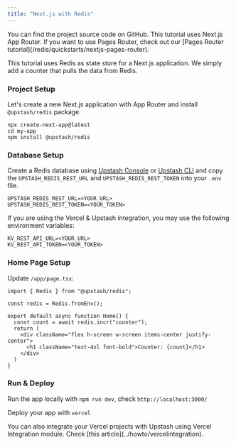```yaml
---
title: "Next.js with Redis"
---
```

<Card title="GitHub Repository" icon="github" href="https://github.com/upstash/redis-js/tree/main/examples/nextjs-app-router" horizontal>
  You can find the project source code on GitHub.
</Card>
<Info>
  This tutorial uses Next.js App Router. If you want to use Pages Router, check out our [Pages Router tutorial](/redis/quickstarts/nextjs-pages-router).
</Info>

This tutorial uses Redis as state store for a Next.js application. We simply add
a counter that pulls the data from Redis.

### Project Setup

Let's create a new Next.js application with App Router and install `@upstash/redis` package.

```shell
npx create-next-app@latest
cd my-app
npm install @upstash/redis
```

### Database Setup

Create a Redis database using [Upstash Console](https://console.upstash.com) or [Upstash CLI](https://github.com/upstash/cli) and copy the `UPSTASH_REDIS_REST_URL` and `UPSTASH_REDIS_REST_TOKEN` into your `.env` file.

```shell .env
UPSTASH_REDIS_REST_URL=<YOUR_URL>
UPSTASH_REDIS_REST_TOKEN=<YOUR_TOKEN>
```

<Note>
  If you are using the Vercel & Upstash integration, you may use the following environment variables:

  ```shell .env
  KV_REST_API_URL=<YOUR_URL>
  KV_REST_API_TOKEN=<YOUR_TOKEN>
  ```
</Note>

### Home Page Setup

Update `/app/page.tsx`:
```tsx /app/page.tsx
import { Redis } from "@upstash/redis";

const redis = Redis.fromEnv();

export default async function Home() {
  const count = await redis.incr("counter");
  return (
    <div className="flex h-screen w-screen items-center justify-center">
      <h1 className="text-4xl font-bold">Counter: {count}</h1>
    </div>
  )
}
```


### Run & Deploy
Run the app locally with `npm run dev`, check `http://localhost:3000/`

Deploy your app with `vercel`

<Info>
  You can also integrate your Vercel projects with Upstash using Vercel
  Integration module. Check [this article](../howto/vercelintegration).
</Info>

